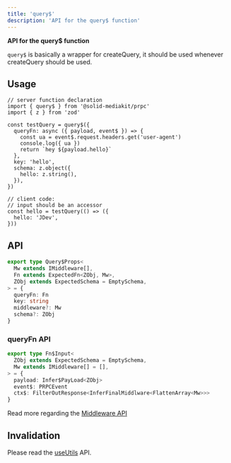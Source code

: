 ```yaml
---
title: 'query$'
description: 'API for the query$ function'
---
```


**API for the query$ function**

`query$` is basically a wrapper for createQuery, it should be used whenever createQuery should be used.

## Usage

```tsx
// server function declaration
import { query$ } from '@solid-mediakit/prpc'
import { z } from 'zod'

const testQuery = query$({
  queryFn: async ({ payload, event$ }) => {
    const ua = event$.request.headers.get('user-agent')
    console.log({ ua })
    return `hey ${payload.hello}`
  },
  key: 'hello',
  schema: z.object({
    hello: z.string(),
  }),
})

// client code:
// input should be an accessor
const hello = testQuery(() => ({
  hello: 'JDev',
}))
```

## API

```ts
export type Query$Props<
  Mw extends IMiddleware[],
  Fn extends ExpectedFn<ZObj, Mw>,
  ZObj extends ExpectedSchema = EmptySchema,
> = {
  queryFn: Fn
  key: string
  middleware?: Mw
  schema?: ZObj
}
```

### queryFn API

```ts
export type Fn$Input<
  ZObj extends ExpectedSchema = EmptySchema,
  Mw extends IMiddleware[] = [],
> = {
  payload: Infer$PayLoad<ZObj>
  event$: PRPCEvent
  ctx$: FilterOutResponse<InferFinalMiddlware<FlattenArray<Mw>>>
}
```

Read more regarding the [Middleware API](/prpc/middleware)

## Invalidation

Please read the [useUtils](/prpc/useutils) API.

